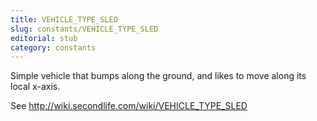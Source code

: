 ```yaml
---
title: VEHICLE_TYPE_SLED
slug: constants/VEHICLE_TYPE_SLED
editorial: stub
category: constants
---
```


<LSLConstant name="VEHICLE_TYPE_SLED"/>

Simple vehicle that bumps along the ground, and likes to move along its local x-axis.

See http://wiki.secondlife.com/wiki/VEHICLE_TYPE_SLED
